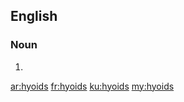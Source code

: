 ==English==

===Noun===
{{head|en|plural}}

# {{plural of|hyoid|lang=en}}

[[ar:hyoids]]
[[fr:hyoids]]
[[ku:hyoids]]
[[my:hyoids]]